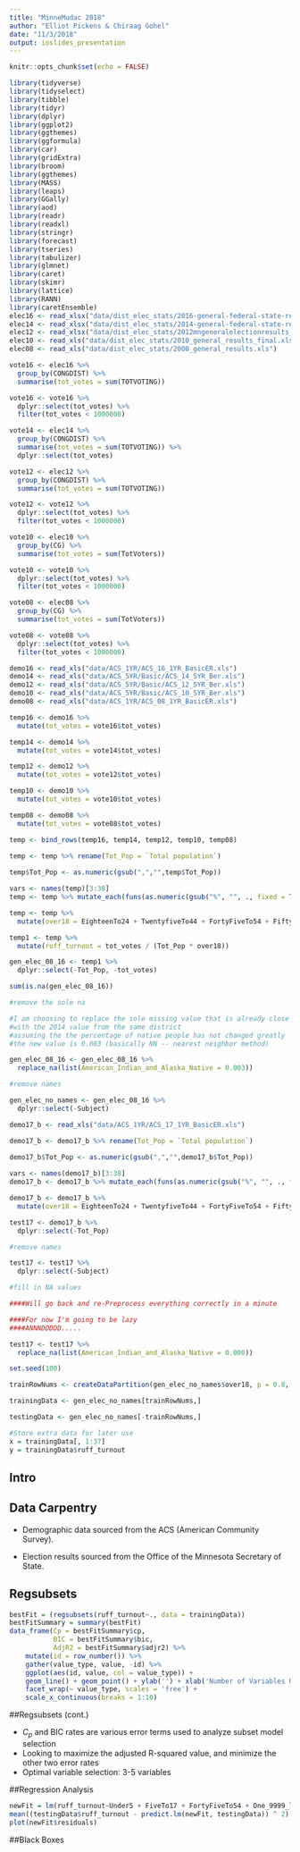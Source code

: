 ```yaml
---
title: "MinneMudac 2018"
author: "Elliot Pickens & Chiraag Gohel"
date: "11/3/2018"
output: ioslides_presentation
---
```


```r
knitr::opts_chunk$set(echo = FALSE)
```

```r
library(tidyverse)
library(tidyselect)
library(tibble)
library(tidyr)
library(dplyr)
library(ggplot2)
library(ggthemes)
library(ggformula)
library(car)
library(gridExtra)
library(broom)
library(ggthemes)
library(MASS)
library(leaps)
library(GGally)
library(aod)
library(readr)
library(readxl)
library(stringr)
library(forecast) 
library(tseries)
library(tabulizer)
library(glmnet)
library(caret)
library(skimr)
library(lattice)
library(RANN)
library(caretEnsemble)
elec16 <- read_xlsx("data/dist_elec_stats/2016-general-federal-state-results-by-precinct-official-1.xlsx")
elec14 <- read_xlsx("data/dist_elec_stats/2014-general-federal-state-results-by-precinct-official.xlsx")
elec12 <- read_xlsx("data/dist_elec_stats/2012mngeneralelectionresults_official_postrecounts.xlsx")
elec10 <- read_xls("data/dist_elec_stats/2010_general_results_final.xls")
elec08 <- read_xls("data/dist_elec_stats/2008_general_results.xls")

vote16 <- elec16 %>%
  group_by(CONGDIST) %>%
  summarise(tot_votes = sum(TOTVOTING))

vote16 <- vote16 %>%
  dplyr::select(tot_votes) %>%
  filter(tot_votes < 1000000)

vote14 <- elec14 %>%
  group_by(CONGDIST) %>%
  summarise(tot_votes = sum(TOTVOTING)) %>%
  dplyr::select(tot_votes)

vote12 <- elec12 %>%
  group_by(CONGDIST) %>%
  summarise(tot_votes = sum(TOTVOTING))

vote12 <- vote12 %>%
  dplyr::select(tot_votes) %>%
  filter(tot_votes < 1000000)

vote10 <- elec10 %>%
  group_by(CG) %>%
  summarise(tot_votes = sum(TotVoters))

vote10 <- vote10 %>%
  dplyr::select(tot_votes) %>%
  filter(tot_votes < 1000000)

vote08 <- elec08 %>%
  group_by(CG) %>%
  summarise(tot_votes = sum(TotVoters))

vote08 <- vote08 %>%
  dplyr::select(tot_votes) %>%
  filter(tot_votes < 1000000)

demo16 <- read_xls("data/ACS_1YR/ACS_16_1YR_BasicER.xls")
demo14 <- read_xls("data/ACS_5YR/Basic/ACS_14_5YR_Ber.xls")
demo12 <- read_xls("data/ACS_5YR/Basic/ACS_12_5YR_Ber.xls")
demo10 <- read_xls("data/ACS_5YR/Basic/ACS_10_5YR_Ber.xls")
demo08 <- read_xls("data/ACS_1YR/ACS_08_1YR_BasicER.xls")

temp16 <- demo16 %>%
  mutate(tot_votes = vote16$tot_votes)

temp14 <- demo14 %>%
  mutate(tot_votes = vote14$tot_votes)

temp12 <- demo12 %>%
  mutate(tot_votes = vote12$tot_votes)

temp10 <- demo10 %>%
  mutate(tot_votes = vote10$tot_votes)

temp08 <- demo08 %>%
  mutate(tot_votes = vote08$tot_votes)

temp <- bind_rows(temp16, temp14, temp12, temp10, temp08)

temp <- temp %>% rename(Tot_Pop = `Total population`) 
  
temp$Tot_Pop <- as.numeric(gsub(",","",temp$Tot_Pop))

vars <- names(temp)[3:38]
temp <- temp %>% mutate_each(funs(as.numeric(gsub("%", "", ., fixed = TRUE))/100), vars)

temp <- temp %>%
  mutate(over18 = EighteenTo24 + TwentyfiveTo44 + FortyFiveTo54 + FiftyfiveTo64 + SixtyfiveTo74 + Seventyfive_plus)

temp1 <- temp %>% 
  mutate(ruff_turnout = tot_votes / (Tot_Pop * over18)) 

gen_elec_08_16 <- temp1 %>%
  dplyr::select(-Tot_Pop, -tot_votes)

sum(is.na(gen_elec_08_16))

#remove the sole na 

#I am choosing to replace the sole missing value that is already close to 0
#with the 2014 value from the same district
#assuming the the percentage of native people has not changed greatly
#the new value is 0.003 (basically NN -- nearest neighbor method)

gen_elec_08_16 <- gen_elec_08_16 %>%
  replace_na(list(American_Indian_and_Alaska_Native = 0.003))

#remove names

gen_elec_no_names <- gen_elec_08_16 %>%
  dplyr::select(-Subject)

demo17_b <- read_xls("data/ACS_1YR/ACS_17_1YR_BasicER.xls")

demo17_b <- demo17_b %>% rename(Tot_Pop = `Total population`) 
  
demo17_b$Tot_Pop <- as.numeric(gsub(",","",demo17_b$Tot_Pop))

vars <- names(demo17_b)[3:38]
demo17_b <- demo17_b %>% mutate_each(funs(as.numeric(gsub("%", "", ., fixed = TRUE))/100), vars)

demo17_b <- demo17_b %>%
  mutate(over18 = EighteenTo24 + TwentyfiveTo44 + FortyFiveTo54 + FiftyfiveTo64 + SixtyfiveTo74 + Seventyfive_plus)

test17 <- demo17_b %>%
  dplyr::select(-Tot_Pop)

#remove names

test17 <- test17 %>%
  dplyr::select(-Subject)

#fill in NA values

####Will go back and re-Preprocess everything correctly in a minute

####For now I'm going to be lazy
####ANNNDDDDD.....

test17 <- test17 %>%
  replace_na(list(American_Indian_and_Alaska_Native = 0.000))

set.seed(100)

trainRowNums <- createDataPartition(gen_elec_no_names$over18, p = 0.8, list = FALSE)

trainingData <- gen_elec_no_names[trainRowNums,]

testingData <- gen_elec_no_names[-trainRowNums,]

#Store extra data for later use
x = trainingData[, 1:37]
y = trainingData$ruff_turnout


```


## Intro

## Data Carpentry

- Demographic data sourced from the ACS (American Community Survey).

- Election results sourced from the Office of the Minnesota Secretary of State.

## Regsubsets

```r
bestFit = (regsubsets(ruff_turnout~., data = trainingData))
bestFitSummary = summary(bestFit)
data_frame(Cp = bestFitSummary$cp,
           BIC = bestFitSummary$bic,
           AdjR2 = bestFitSummary$adjr2) %>%
    mutate(id = row_number()) %>%
    gather(value_type, value, -id) %>%
    ggplot(aes(id, value, col = value_type)) +
    geom_line() + geom_point() + ylab('') + xlab('Number of Variables Used') +
    facet_wrap(~ value_type, scales = 'free') + 
    scale_x_continuous(breaks = 1:10)
```

##Regsubsets (cont.)

* $C_p$ and BIC rates are various error terms used to analyze subset model selection
* Looking to maximize the adjusted R-squared value, and minimize the other two error rates
* Optimal variable selection: 3-5 variables

##Regression Analysis

```r
newFit = lm(ruff_turnout~Under5 + FiveTo17 + FortyFiveTo54 + One_9999_loss, data = trainingData)
mean((testingData$ruff_turnout - predict.lm(newFit, testingData)) ^ 2)
plot(newFit$residuals)
```

##Black Boxes

